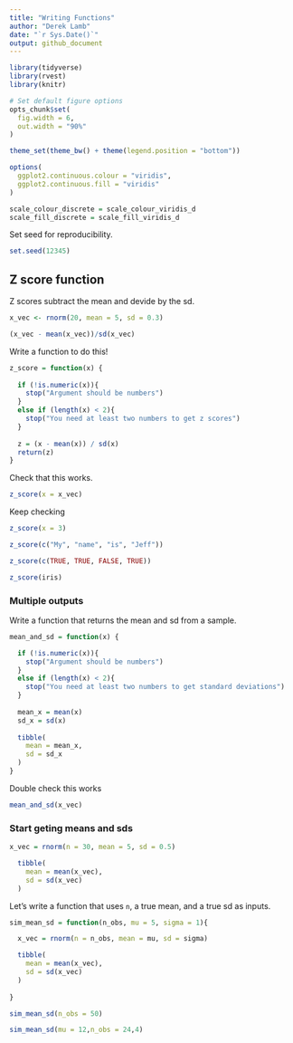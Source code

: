 ```yaml
---
title: "Writing Functions"
author: "Derek Lamb"
date: "`r Sys.Date()`"
output: github_document
---
```


```r
library(tidyverse)
library(rvest)
library(knitr)

# Set default figure options
opts_chunk$set(
  fig.width = 6,
  out.width = "90%"
)

theme_set(theme_bw() + theme(legend.position = "bottom"))

options(
  ggplot2.continuous.colour = "viridis",
  ggplot2.continuous.fill = "viridis"
)

scale_colour_discrete = scale_colour_viridis_d
scale_fill_discrete = scale_fill_viridis_d
```

Set seed for reproducibility.

```r
set.seed(12345)
```


## Z score function
Z scores subtract the mean and devide by the sd.

```r
x_vec <- rnorm(20, mean = 5, sd = 0.3)
```

```r
(x_vec - mean(x_vec))/sd(x_vec)
```

Write a function to do this!
```r
z_score = function(x) {
  
  if (!is.numeric(x)){
    stop("Argument should be numbers")
  }
  else if (length(x) < 2){
    stop("You need at least two numbers to get z scores")
  }
  
  z = (x - mean(x)) / sd(x)
  return(z)
}
```

Check that this works.

```r
z_score(x = x_vec)
```

Keep checking

```r
z_score(x = 3)

z_score(c("My", "name", "is", "Jeff"))

z_score(c(TRUE, TRUE, FALSE, TRUE))

z_score(iris)
```

### Multiple outputs

Write a function that returns the mean and sd from a sample.
```r
mean_and_sd = function(x) {

  if (!is.numeric(x)){
    stop("Argument should be numbers")
  }
  else if (length(x) < 2){
    stop("You need at least two numbers to get standard deviations")
  }
  
  mean_x = mean(x)
  sd_x = sd(x)
  
  tibble(
    mean = mean_x,
    sd = sd_x
  )
}
```

Double check this works
```r
mean_and_sd(x_vec)
```


### Start geting means and sds

```r

x_vec = rnorm(n = 30, mean = 5, sd = 0.5)

  tibble(
    mean = mean(x_vec),
    sd = sd(x_vec)
  )

```

Let's write a function that uses `n`, a true mean, and a true sd as inputs.

```r
sim_mean_sd = function(n_obs, mu = 5, sigma = 1){

  x_vec = rnorm(n = n_obs, mean = mu, sd = sigma)

  tibble(
    mean = mean(x_vec),
    sd = sd(x_vec)
  )
  
}
```

```r
sim_mean_sd(n_obs = 50)

sim_mean_sd(mu = 12,n_obs = 24,4)
```


